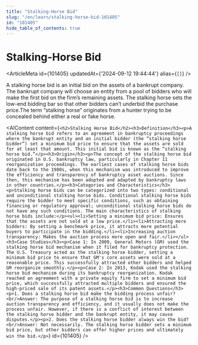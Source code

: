 ```yaml
---
title: "Stalking-Horse Bid"
slug: "/en/learn/stalking-horse-bid-101405"
id: "101405"
hide_table_of_contents: true
---
```



# Stalking-Horse Bid

<ArticleMeta id={101405} updatedAt={'2024-09-12 19:44:44'} alias={`[]`} />
<div className='border-solid border-b border-t-0 my-4 border-[var(--ifm-color-gray-300)]' />

A stalking horse bid is an initial bid on the assets of a bankrupt company. The bankrupt company will choose an entity from a pool of bidders who will make the first bid on the firm’s remaining assets. The stalking horse sets the low-end bidding bar so that other bidders can’t underbid the purchase price.The term “stalking horse” originates from a hunter trying to be concealed behind either a real or fake horse.

<AIContent content={`<h2>Stalking Horse Bid</h2><h3>Definition</h3><p>A stalking horse bid refers to an agreement in bankruptcy proceedings where the bankrupt entity and an initial bidder (the “stalking horse bidder”) set a minimum bid price to ensure that the assets are sold for at least that amount. This initial bid is known as the “stalking horse bid.”</p><h3>Origin</h3><p>The concept of the stalking horse bid originated in U.S. bankruptcy law, particularly in Chapter 11 reorganization proceedings. The earliest cases of stalking horse bids date back to the 1980s, when this mechanism was introduced to improve the efficiency and transparency of bankruptcy asset auctions. Since then, this mechanism has been adopted and adapted by bankruptcy laws in other countries.</p><h3>Categories and Characteristics</h3><p>Stalking horse bids can be categorized into two types: conditional and unconditional stalking horse bids. Conditional stalking horse bids require the bidder to meet specific conditions, such as obtaining financing or regulatory approval; unconditional stalking horse bids do not have any such conditions. The main characteristics of stalking horse bids include:</p><ul><li>Setting a minimum bid price: Ensures that the assets are not sold at a low price.</li><li>Attracting more bidders: By setting a benchmark price, it attracts more potential buyers to participate in the bidding.</li><li>Increasing auction transparency: Makes the auction process more open and fair.</li></ul><h3>Case Studies</h3><p>Case 1: In 2009, General Motors (GM) used the stalking horse bid mechanism when it filed for bankruptcy protection. The U.S. Treasury acted as the stalking horse bidder, setting a minimum bid price to ensure that GM's core assets were sold at a reasonable price. This successfully attracted other bidders and helped GM reorganize smoothly.</p><p>Case 2: In 2013, Kodak used the stalking horse bid mechanism during its bankruptcy reorganization. Kodak reached an agreement with a private equity firm to set a minimum bid price, which successfully attracted multiple bidders and ensured the high-priced sale of its patent assets.</p><h3>Common Questions</h3><p>1. Does a stalking horse bid make the bidding process unfair?<br/>Answer: The purpose of a stalking horse bid is to increase auction transparency and efficiency, and it usually does not make the process unfair. However, if there is a conflict of interest between the stalking horse bidder and the bankrupt entity, it may cause disputes.</p><p>2. Does the stalking horse bidder always win the bid?<br/>Answer: Not necessarily. The stalking horse bidder sets a minimum bid price, but other bidders can offer higher prices and ultimately win the bid.</p>`} id={101405} />
